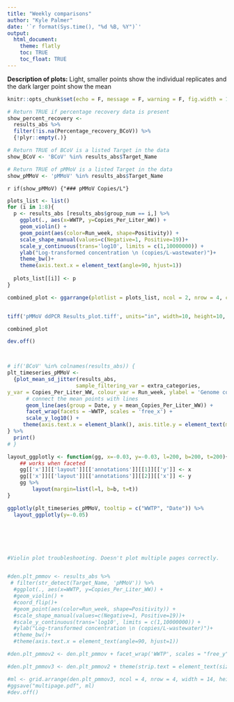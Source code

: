 ```yaml
---
title: "Weekly comparisons"
author: "Kyle Palmer"
date: '`r format(Sys.time(), "%d %B, %Y")`'
output: 
  html_document:
    theme: flatly
    toc: TRUE
    toc_float: TRUE
---
```


**Description of plots:**
Light, smaller points show the individual replicates and the dark larger point show the mean


```r

knitr::opts_chunk$set(echo = F, message = F, warning = F, fig.width = 10, fig.height = 10)

# Return TRUE if percentage recovery data is present
show_percent_recovery <- 
  results_abs %>% 
  filter(!is.na(Percentage_recovery_BCoV)) %>% 
  {!plyr::empty(.)}

# Return TRUE of BCoV is a listed Target in the data
show_BCoV <- 'BCoV' %in% results_abs$Target_Name

# Return TRUE of pMMoV is a listed Target in the data
show_pMMoV <- 'pMMoV' %in% results_abs$Target_Name


```

`r if(show_pMMoV) {"### pMMoV Copies/L"}`

```r

plots_list <- list()
for (i in 1:8){
  p <- results_abs [results_abs$group_num == i,] %>%
    ggplot(., aes(x=WWTP, y=Copies_Per_Liter_WW)) + 
    geom_violin() + 
    geom_point(aes(color=Run_week, shape=Positivity)) +
    scale_shape_manual(values=c(Negative=1, Positive=19))+
    scale_y_continuous(trans='log10', limits = c(1,10000000)) +
    ylab("Log-transformed concentration \n (copies/L-wastewater)")+
    theme_bw()+
    theme(axis.text.x = element_text(angle=90, hjust=1))
  
  plots_list[[i]] <- p
}

combined_plot <- ggarrange(plotlist = plots_list, ncol = 2, nrow = 4, common.legend = TRUE, legend = "bottom")


tiff('pMMoV ddPCR Results_plot.tiff', units="in", width=10, height=10, res=500, compression = 'lzw')

combined_plot

dev.off()



# if('BCoV' %in% colnames(results_abs)) {
plt_timeseries_pMMoV <- 
  {plot_mean_sd_jitter(results_abs,
                      sample_filtering_var = extra_categories,           exclude_sample = T, target_filter_var = 'pMMoV', x_var = Date, 
y_var = Copies_Per_Liter_WW, colour_var = Run_week, ylabel = 'Genome copies/l Wastewater', print_the_plot = FALSE) + 
      # connect the mean points with lines
      geom_line(aes(group = Date, y = mean_Copies_Per_Liter_WW)) + 
      facet_wrap(facets = ~WWTP, scales = 'free_x') +
      scale_y_log10() +
     theme(axis.text.x = element_blank(), axis.title.y = element_text(margin = margin(b = 20)), legend.position = 'none') 
} %>% 
  print()
# }

layout_ggplotly <- function(gg, x=-0.03, y=-0.03, l=200, b=200, t=200){
    ## works when faceted
    gg[['x']][['layout']][['annotations']][[1]][['y']] <- x
    gg[['x']][['layout']][['annotations']][[2]][['x']] <- y
    gg %>%
        layout(margin=list(l=l, b=b, t=t))
}

ggplotly(plt_timeseries_pMMoV, tooltip = c("WWTP", "Date")) %>%
  layout_ggplotly(y=-0.05)






#Violin plot troubleshooting. Doesn't plot multiple pages correctly.


#den.plt_pmmov <- results_abs %>% 
 # filter(str_detect(Target_Name, 'pMMoV')) %>% 
  #ggplot(., aes(x=WWTP, y=Copies_Per_Liter_WW)) +
  #geom_violin() +
  #coord_flip()+
  #geom_point(aes(color=Run_week, shape=Positivity)) +
  #scale_shape_manual(values=c(Negative=1, Positive=19))+
  #scale_y_continuous(trans='log10', limits = c(1,10000000)) +
  #ylab("Log-transformed concentration \n (copies/L-wastewater)")+
  #theme_bw()+
  #theme(axis.text.x = element_text(angle=90, hjust=1))

#den.plt_pmmov2 <- den.plt_pmmov + facet_wrap('WWTP', scales = "free_y", ncol = 8, nrow = 8)

#den.plt_pmmov3 <- den.plt_pmmov2 + theme(strip.text = element_text(size = 8, face = "bold"))

#ml <- grid.arrange(den.plt_pmmov3, ncol = 4, nrow = 4, width = 14, height = 14)
#ggsave("multipage.pdf", ml)
#dev.off()

```


